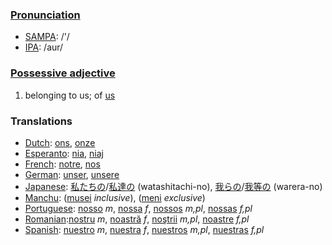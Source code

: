 ===[[Pronunciation]]===
*[[w:SAMPA|SAMPA]]: /'/
*[[w:IPA|IPA]]: /aur/

===[[Possessive adjective]]===

#belonging to us; of [[us]]

===Translations===
*[[Dutch]]: [[ons]], [[onze]]
*[[Esperanto]]: [[nia]], [[niaj]]
*[[French]]: [[notre]], [[nos]]
*[[German]]: [[unser]], [[unsere]]
*[[Japanese]]: [[私たちの]]/[[私達の]] (watashitachi-no), [[我らの]]/[[我等の]] (warera-no)
*[[Manchu]]: ([[musei]] ''inclusive''), ([[meni]] ''exclusive'')
*[[Portuguese]]: [[nosso]] ''m'', [[nossa]] ''f'', [[nossos]] ''m,pl'', [[nossas]] ''f,pl''
*[[Romanian]]:[[nostru]] ''m'', [[noastră]] ''f'', [[noştrii]] ''m,pl'', [[noastre]] ''f,pl''
*[[Spanish]]: [[nuestro]] ''m'', [[nuestra]] ''f'', [[nuestros]] ''m,pl'', [[nuestras]] ''f,pl''